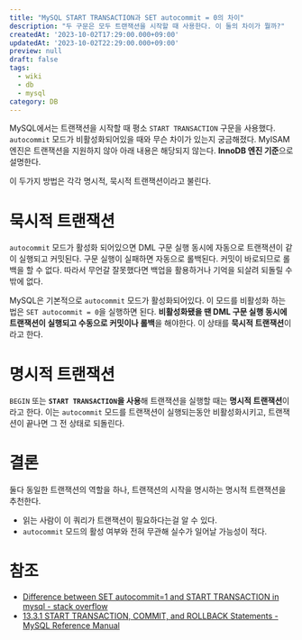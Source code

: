 ```yaml
---
title: "MySQL START TRANSACTION과 SET autocommit = 0의 차이"
description: "두 구문은 모두 트랜잭션을 시작할 때 사용한다. 이 둘의 차이가 뭘까?"
createdAt: '2023-10-02T17:29:00.000+09:00'
updatedAt: '2023-10-02T22:29:00.000+09:00'
preview: null
draft: false
tags:
  - wiki
  - db
  - mysql
category: DB
---
```

MySQL에서는 트랜잭션을 시작할 때 평소 `START TRANSACTION` 구문을 사용했다.
`autocommit` 모드가 비활성화되어있을 때와 무슨 차이가 있는지 궁금해졌다. 
MyISAM 엔진은 트랜잭션을 지원하지 않아 아래 내용은 해당되지 않는다. **InnoDB 엔진 기준**으로 설명한다.

이 두가지 방법은 각각 명시적, 묵시적 트랜잭션이라고 불린다.

# 묵시적 트랜잭션
`autocommit` 모드가 활성화 되어있으면 DML 구문 실행 동시에 자동으로 트랜잭션이 같이 실행되고 커밋된다. 구문 실행이 실패하면 자동으로 롤백된다.
커밋이 바로되므로 롤백을 할 수 없다. 따라서 무언갈 잘못했다면 백업을 활용하거나 기억을 되살려 되돌릴 수 밖에 없다.

MySQL은 기본적으로 `autocommit` 모드가 활성화되어있다. 이 모드를 비활성화 하는 법은 `SET autocommit = 0`을 실행하면 된다.
**비활성화됐을 땐 DML 구문 실행 동시에 트랜잭션이 실행되고 수동으로 커밋이나 롤백**을 해야한다. 이 상태를 **묵시적 트랜잭션**이라고 한다.

# 명시적 트랜잭션
`BEGIN` 또는 **`START TRANSACTION`을 사용**해 트랜잭션을 실행할 때는 **명시적 트랜잭션**이라고 한다.
이는 `autocommit` 모드를 트랜잭션이 실행되는동안 비활성화시키고, 트랜잭션이 끝나면 그 전 상태로 되돌린다.

# 결론
둘다 동일한 트랜잭션의 역할을 하나, 트랜잭션의 시작을 명시하는 명시적 트랜잭션을 추천한다.

 - 읽는 사람이 이 쿼리가 트랜잭션이 필요하다는걸 알 수 있다.
 - `autocommit` 모드의 활성 여부와 전혀 무관해 실수가 일어날 가능성이 적다.

# 참조
 - [Difference between SET autocommit=1 and START TRANSACTION in mysql - stack overflow](https://stackoverflow.com/a/2950764)
 - [13.3.1 START TRANSACTION, COMMIT, and ROLLBACK Statements - MySQL Reference Manual](https://dev.mysql.com/doc/refman/8.0/en/commit.html)